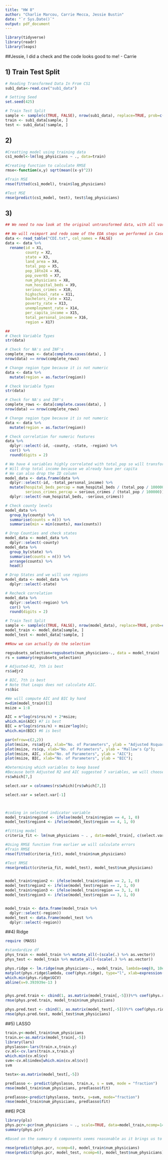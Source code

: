 ```yaml
---
title: "HW 8"
author: "Charlie Marcou, Carrie Mecca, Jessie Bustin"
date: "`r Sys.Date()`"
output: pdf_document
---
```


```r
library(tidyverse)
library(readr)
library(leaps)
```
##Jessie, I did a check and the code looks good to me! - Carrie

## 1) Train Test Split
```r
# Reading Transformed Data In From CS1
sub1_data<-read.csv("sub1_data")

# Setting Seed
set.seed(425)

# Train Test Split
sample <- sample(c(TRUE, FALSE), nrow(sub1_data), replace=TRUE, prob=c(0.7, 0.3))
train <- sub1_data[sample, ]
test <- sub1_data[!sample, ]
```

## 2) 
```r
#Creatting model using training data
cs1_model<-lm(log_physicians ~ ., data=train)

#Creating function to calculate RMSE
rmse<-function(x,y) sqrt(mean((x-y)^2))

#Train MSE
rmse(fitted(cs1_model), train$log_physicians)

#Test MSE
rmse(predict(cs1_model, test), test$log_physicians)

```


## 3)

```r
## We need to now look at the original untransformed data, with all variables

## We will reimport and redo some of the EDA steps we performed in Case Study 1
data <- read_table("CDI.txt", col_names = FALSE)
data <- data %>%
  rename(id = X1,
         county = X2,
         state = X3,
         land_area = X4,
         total_pop = X5,
         pop_18to24 = X6,
         pop_over65 = X7,
         num_physicians = X8,
         num_hospital_beds = X9,
         serious_crimes = X10,
         highschool_rate = X11,
         bachelors_rate = X12,
         poverty_rate = X13,
         unemployment_rate = X14,
         per_capita_income = X15,
         total_personal_income = X16,
         region = X17)

##
# Check Variable Types
str(data)

# Check for NA's and INF's
complete_rows <- data[complete.cases(data), ]
nrow(data) == nrow(complete_rows)

# Change region type because it is not numeric
data <- data %>%
  mutate(region = as.factor(region))

# Check Variable Types
str(data)

# Check for NA's and INF's
complete_rows <- data[complete.cases(data), ]
nrow(data) == nrow(complete_rows)

# Change region type because it is not numeric
data <- data %>%
  mutate(region = as.factor(region))

# Check correlation for numeric features
data %>%
  dplyr::select(-id, -county, -state, -region) %>%
  cor() %>%
  round(digits = 2)

# We have 4 variables highly correlated with total_pop so will transform them to per 100,000 people for 2 (one is our target so we will leave that alone)
# Will drop total income because we already have per capita
# We can also drop the ID column
model_data <- data.frame(data %>%
  dplyr::select(-id, -total_personal_income) %>%
  mutate(hospital_beds_percap = num_hospital_beds / (total_pop / 100000),
         serious_crimes_percap = serious_crimes / (total_pop / 100000)) %>%
  dplyr::select(-num_hospital_beds, -serious_crimes))

# Check county levels
model_data %>%
  group_by(county) %>%
  summarise(counts = n()) %>%
  summarise(min = min(counts), max(counts))

# Drop Counties and check states
model_data <- model_data %>%
  dplyr::select(-county)
model_data %>%
  group_by(state) %>%
  summarise(counts = n()) %>%
  arrange(counts) %>%
  head()

# Drop States and we will use regions
model_data <- model_data %>%
  dplyr::select(-state)

# Recheck correlation
model_data %>%
  dplyr::select(-region) %>%
  cor() %>%
  round(digits = 2)

# Train Test Split
sample <- sample(c(TRUE, FALSE), nrow(model_data), replace=TRUE, prob=c(0.7, 0.3))
model_train <- model_data[sample, ]
model_test <- model_data[!sample, ]
```

```r
##Now we can actually do the selection

regsubsets_selection=regsubsets(num_physicians~., data = model_train)
rs = summary(regsubsets_selection)

# Adjusted-R2, 7th is best
rs$adjr2

# BIC, 7th is best
# Note that Leaps does not calculate AIC.
rs$bic

#We will compute AIC and BIC by hand
n=dim(model_train)[1]
msize = 1:8

AIC = n*log(rs$rss/n) + 2*msize;
which.min(AIC) #7 is best
BIC = n*log(rs$rss/n) + msize*log(n);
which.min(BIC) #6 is best

par(mfrow=c(2,2))
plot(msize, rs$adjr2, xlab="No. of Parameters", ylab = "Adjusted Rsquare");
plot(msize, rs$cp, xlab="No. of Parameters", ylab = "Mallow's Cp");
plot(msize, AIC, xlab="No. of Parameters", ylab = "AIC");
plot(msize, BIC, xlab="No. of Parameters", ylab = "BIC");

#Determining which variables to keep based
#Because both Adjusted R2 and AIC suggested 7 variables, we will choose 7 variables
rs$which[7,]

select.var = colnames(rs$which)[rs$which[7,]]

select.var = select.var[-1]



#coding in selected indicator variable
model_train$region4 <- ifelse(model_train$region == 4, 1, 0)
model_test$region4 <- ifelse(model_test$region == 4, 1, 0)

#fitting model
criteria_fit <- lm(num_physicians ~ . , data=model_train[, c(select.var, "num_physicians")])

#Using RMSE function from earlier we will calculate errors
#Train RMSE
rmse(fitted(criteria_fit), model_train$num_physicians)

#Test RMSE
rmse(predict(criteria_fit, model_test), model_test$num_physicians)



```
```r


model_train$region2 <- ifelse(model_train$region == 2, 1, 0)
model_test$region2 <- ifelse(model_test$region == 2, 1, 0)
model_train$region3 <- ifelse(model_train$region == 3, 1, 0)
model_test$region3 <- ifelse(model_test$region == 3, 1, 0)


model_train <- data.frame(model_train %>%
  dplyr::select(-region))
model_test <- data.frame(model_test %>%
  dplyr::select(-region))

```

##4) Ridge

```r
require (MASS)

#standardize df
phys_train <- model_train %>% mutate_all(~(scale(.) %>% as.vector))
phys_test <- model_train %>% mutate_all(~(scale(.) %>% as.vector))

phys.ridge <- lm.ridge(num_physicians~., model_train, lambda=seq(0, 10e-13, len=100))
matplot(phys.ridge$lambda, coef(phys.ridge), type="l", xlab=expression(lambda), ylab=expression(hat(beta)), col=1)
which.min(phys.ridge$GCV)
abline(v=9.393939e-13 )


phys.pred.train <- cbind(1, as.matrix(model_train[,-5]))%*% coef(phys.ridge)[8,]
rmse(phys.pred.train, model_train$num_physicians)

phys.pred.test <- cbind(1, as.matrix(model_test[,-5]))%*% coef(phys.ridge)[8,]
rmse(phys.pred.test, model_test$num_physicians)
```


##5) LASSO

```r
train.y<-model_train$num_physicians
train.x<-as.matrix(model_train[,-5])
library(lars)
physlasso<-lars(train.x,train.y)
cv.ml<-cv.lars(train.x,train.y)
which.min(cv.ml$cv)
svm<-cv.ml$index[which.min(cv.ml$cv)]
svm

testx<-as.matrix(model_test[,-5])

predlasso <- predict(physlasso, train.x, s = svm, mode = "fraction")
rmse(model_train$num_physicians, predlasso$fit)

predlasso<-predict(physlasso, testx, s=svm, mode="fraction")
rmse(model_train$num_physicians, predlasso$fit)
```


##6) PCR
```r
library(pls)
phys.pcr<-pcr(num_physicians ~ ., scale=TRUE, data=model_train,ncomp=14)
summary(phys.pcr) 

#Based on the summary 6 components seems reasonable as it brings us to over 85% of the variation explained and each additional component seems to add less to that percentage.

rmse(predict(phys.pcr, ncomp=6), model_train$num_physicians) 
rmse(predict(phys.pcr, model_test, ncomp=6), model_test$num_physicians)

```

